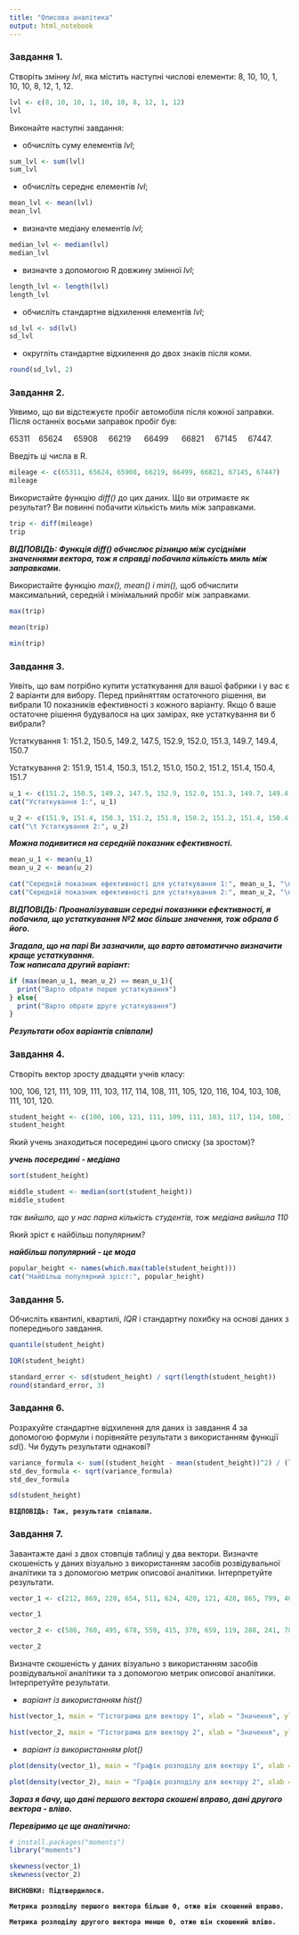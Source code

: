 ---
title: "Описова аналітика"
output: html_notebook
---

### **Завдання 1.**

Створіть змінну *lvl*, яка містить наступні числові елементи: 8, 10, 10, 1, 10, 10, 8, 12, 1, 12.

```{r}
lvl <- c(8, 10, 10, 1, 10, 10, 8, 12, 1, 12)
lvl
```

Виконайте наступні завдання:

-   обчисліть суму елементів *lvl*;

```{r}
sum_lvl <- sum(lvl)
sum_lvl
```

-   обчисліть середнє елементів *lvl*;

```{r}
mean_lvl <- mean(lvl)
mean_lvl
```

-   визначте медіану елементів *lvl*;

```{r}
median_lvl <- median(lvl)
median_lvl
```

-   визначте з допомогою R довжину змінної *lvl*;

```{r}
length_lvl <- length(lvl)
length_lvl
```

-   обчисліть стандартне відхилення елементів *lvl*;

```{r}
sd_lvl <- sd(lvl)
sd_lvl
```

-   округліть стандартне відхилення до двох знаків після коми.

```{r}
round(sd_lvl, 2)
```

### **Завдання 2.**

Уявимо, що ви відстежуєте пробіг автомобіля після кожної заправки. Після останніх восьми заправок пробіг був:

65311    65624     65908     66219      66499      66821     67145     67447.

Введіть ці числа в R.

```{r}
mileage <- c(65311, 65624, 65908, 66219, 66499, 66821, 67145, 67447)
mileage
```

Використайте функцію *diff()* до цих даних. Що ви отримаєте як результат? Ви повинні побачити кількість миль між заправками.

```{r}
trip <- diff(mileage)
trip
```

***ВІДПОВІДЬ: Функція diff() обчислює різницю між сусідніми значеннями вектора, тож я справді побачила кількість миль між заправками.***

Використайте функцію *max(), mean() і min(),* щоб обчислити максимальний, середній і мінімальний пробіг між заправками.

```{r}
max(trip)
```

```{r}
mean(trip)
```

```{r}
min(trip)
```

### **Завдання 3.**

Уявіть, що вам потрібно купити устаткування для вашої фабрики і у вас є 2 варіанти для вибору. Перед прийняттям остаточного рішення, ви вибрали 10 показників ефективності з кожного варіанту. Якщо б ваше остаточне рішення будувалося на цих замірах, яке устаткування ви б вибрали?

Устаткування 1: 151.2, 150.5, 149.2, 147.5, 152.9, 152.0, 151.3, 149.7, 149.4, 150.7

Устаткування 2: 151.9, 151.4, 150.3, 151.2, 151.0, 150.2, 151.2, 151.4, 150.4, 151.7

```{r}
u_1 <- c(151.2, 150.5, 149.2, 147.5, 152.9, 152.0, 151.3, 149.7, 149.4, 150.7)
cat("Устаткування 1:", u_1)

u_2 <- c(151.9, 151.4, 150.3, 151.2, 151.0, 150.2, 151.2, 151.4, 150.4, 151.7)
cat("\t Устаткування 2:", u_2)
```

***Можна подивитися на середній показник ефективності.***

```{r}
mean_u_1 <- mean(u_1)
mean_u_2 <- mean(u_2)

cat("Середній показник ефективності для устаткування 1:", mean_u_1, "\n")
cat("Середній показник ефективності для устаткування 2:", mean_u_2, "\n")
```

***ВІДПОВІДЬ: Проаналізувавши середні показники ефективності, я побачила, що устаткування №2 має більше значення, тож обрала б його.***

***Згадала, що на парі Ви зазначили, що варто автоматично визначити краще устаткування.\
Тож написала другий варіант:***

```{r}
if (max(mean_u_1, mean_u_2) == mean_u_1){
  print("Варто обрати перше устаткування")
} else{
  print("Варто обрати друге устаткування")
}
```

***Результати обох варіантів співпали)***

### **Завдання 4.**

Створіть вектор зросту двадцяти учнів класу:

100, 106, 121, 111, 109, 111, 103, 117, 114, 108, 111, 105, 120, 116, 104, 103, 108, 111, 101, 120.

```{r}
student_height <- c(100, 106, 121, 111, 109, 111, 103, 117, 114, 108, 111, 105, 120, 116, 104, 103, 108, 111, 101, 120)
student_height
```

Який учень знаходиться посередині цього списку (за зростом)?

***учень посередині - медіана***

```{r}
sort(student_height)
```

```{r}
middle_student <- median(sort(student_height))
middle_student
```

*так вийшло, що у нас парна кількість студентів, тож медіана вийшла 110*

Який зріст є найбільш популярним?

***найбільш популярний - це мода***

```{r}
popular_height <- names(which.max(table(student_height)))
cat("Найбільш популярний зріст:", popular_height)
```

### **Завдання 5.**

Обчисліть квантилі, квартилі, *IQR* і стандартну похибку на основі даних з попереднього завдання.

```{r}
quantile(student_height)
```

```{r}
IQR(student_height)
```

```{r}
standard_error <- sd(student_height) / sqrt(length(student_height))
round(standard_error, 3)
```

### **Завдання 6.**

Розрахуйте стандартне відхилення для даних із завдання 4 за допомогою формули і порівняйте результати з використанням функції *sd*(). Чи будуть результати однакові?

```{r}
variance_formula <- sum((student_height - mean(student_height))^2) / (length(student_height) - 1)
std_dev_formula <- sqrt(variance_formula)
std_dev_formula
```

```{r}
sd(student_height)
```

**`ВІДПОВІДЬ: Так, результати співпали.`**

### **Завдання 7.**

Завантажте дані з двох стовпців таблиці у два вектори. Визначте скошеність у даних візуально з використанням засобів розвідувальної аналітики та з допомогою метрик описової аналітики. Інтерпретуйте результати.

```{r}
vector_1 <- c(212, 869, 220, 654, 511, 624, 420, 121, 428, 865, 799, 405, 230, 670, 870, 366, 99, 55, 489, 312, 493, 163, 221, 84, 144, 48, 375, 86, 168, 100)

vector_1
```

```{r}
vector_2 <- c(586, 760, 495, 678, 559, 415, 370, 659, 119, 288, 241, 787, 522, 207, 160, 526, 656, 848, 720, 676, 581, 929, 653, 661, 770, 800, 529, 975, 995, 947)

vector_2
```

Визначте скошеність у даних візуально з використанням засобів розвідувальної аналітики та з допомогою метрик описової аналітики. Інтерпретуйте результати.

-   *варіант із використанням hist()*

```{r}
hist(vector_1, main = "Гістограма для вектору 1", xlab = "Значення", ylab = "Частота", col = "skyblue", breaks = 10)
```

```{r}
hist(vector_2, main = "Гістограма для вектору 2", xlab = "Значення", ylab = "Частота", col = "lightgreen", breaks = 10)
```

-   *варіант із використанням plot()*

```{r}
plot(density(vector_1), main = "Графік розподілу для вектору 1", xlab = "Значення", ylab = "Щільність", col = "blue")
```

```{r}
plot(density(vector_2), main = "Графік розподілу для вектору 2", xlab = "Значення", ylab = "Щільність", col = "green")
```

***Зараз я бачу, що дані першого вектора скошені вправо, дані другого вектора - вліво.***

***Перевіримо це ще аналітично:***

```{r}
# install.packages("moments")
library("moments")

skewness(vector_1)
skewness(vector_2)
```

**`ВИСНОВКИ: Підтвердилося.`**

**`Метрика розподілу першого вектора більше 0, отже він скошений вправо.`**

**`Метрика розподілу другого вектора менше 0, отже він скошений вліво.`**
